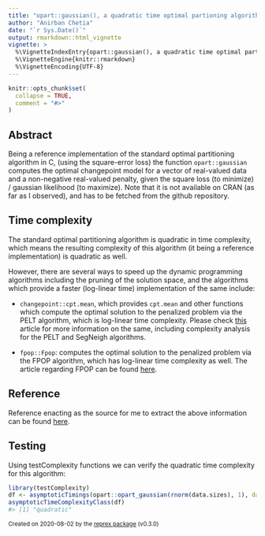 ```yaml
---
title: "opart::gaussian(), a quadratic time optimal partioning algorithm"
author: "Anirban Chetia"
date: "`r Sys.Date()`"
output: rmarkdown::html_vignette
vignette: >
  %\VignetteIndexEntry{opart::gaussian(), a quadratic time optimal partioning algorithm}
  %\VignetteEngine{knitr::rmarkdown}
  %\VignetteEncoding{UTF-8}
---
```


```r
knitr::opts_chunk$set(
  collapse = TRUE,
  comment = "#>"
)
```

## Abstract
Being a reference implementation of the standard optimal partitioning algorithm in C, (using the square-error loss) the function `opart::gaussian` computes the optimal changepoint model for a vector of real-valued data and a non-negative real-valued penalty, given the square loss (to minimize) / gaussian likelihood (to maximize). Note that it is not available on CRAN (as far as I observed), and has to be fetched from the github repository.

## Time complexity 
The standard optimal partitioning algorithm is quadratic in time complexity, which means the resulting complexity of this algorithm (it being a reference implementation) is quadratic as well. 

However, there are several ways to speed up the dynamic programming algorithms including the pruning of the solution space, and the algorithms which provide a faster (log-linear time) implementation of the same include:

- `changepoint::cpt.mean`, which provides `cpt.mean` and other functions which compute the optimal solution to the penalized problem via the PELT algorithm, which is log-linear time complexity. Please check [this](https://anirban166.github.io/testComplexity/articles/PELT_and_SegNeigh.html) article for more information on the same, including complexity analysis for the PELT and SegNeigh algorithms. 

- `fpop::Fpop`: computes the optimal solution to the penalized problem via the FPOP algorithm, which has log-linear time complexity as well. The article regarding FPOP can be found [here](https://anirban166.github.io/testComplexity/articles/fpop.html).

## Reference
Reference enacting as the source for me to extract the above information can be found [here](https://www.rdocumentation.org/packages/opart/versions/2019.1.0/vignettes/opart_gaussian.Rmd).

## Testing
Using testComplexity functions we can verify the quadratic time complexity for this algorithm:
```r
library(testComplexity)
df <- asymptoticTimings(opart::opart_gaussian(rnorm(data.sizes), 1), data.sizes = 10^seq(1, 4, by = 0.5))
asymptoticTimeComplexityClass(df)
#> [1] "quadratic"
```

<sup>Created on 2020-08-02 by the [reprex package](https://reprex.tidyverse.org) (v0.3.0)</sup>
